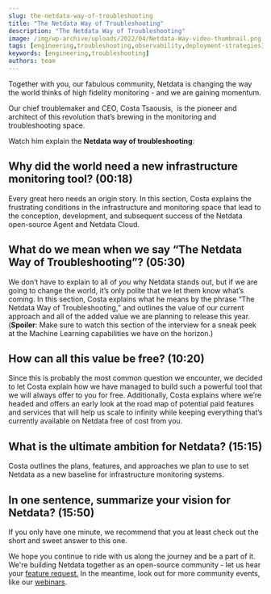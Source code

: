 ```yaml
---
slug: the-netdata-way-of-troubleshooting
title: "The Netdata Way of Troubleshooting"
description: "The Netdata Way of Troubleshooting"
image: /img/wp-archive/uploads/2022/04/Netdata-Way-video-thumbnail.png
tags: [engineering,troubleshooting,observability,deployment-strategies]
keywords: [engineering,troubleshooting]
authors: team
---
```


Together with you, our fabulous community, Netdata is changing the way the world thinks of high fidelity monitoring - and we are gaining momentum.

<!--truncate-->

Our chief troublemaker and CEO, Costa Tsaousis,  is the pioneer and architect of this revolution that’s brewing in the monitoring and troubleshooting space.

 Watch him explain the <strong>Netdata way of troubleshooting</strong>:

<ReactPlayer controls width='100%' url='https://www.youtube.com/embed/ExjwwrgXvPg'/>

## Why did the world need a new infrastructure monitoring tool? (00:18)

Every great hero needs an origin story. In this section, Costa explains the frustrating conditions in the infrastructure and monitoring space that lead to the conception, development, and subsequent success of the Netdata open-source Agent and Netdata Cloud.

## What do we mean when we say “The Netdata Way of Troubleshooting”? (05:30)

We don’t have to explain to all of <i>you</i> why Netdata stands out, but if we are going to change the world, it’s only polite that we let them know what’s coming. In this section, Costa explains what he means by the phrase “The Netdata Way of Troubleshooting,” and outlines the value of our current approach and all of the added value we are planning to release this year. (<b>Spoiler</b>: Make sure to watch this section of the interview for a sneak peek at the Machine Learning capabilities we have on the horizon.)

## How can all this value be free? (10:20)

Since this is probably the most common question we encounter, we decided to let Costa explain how we have managed to build such a powerful tool that we will always offer to you for free. Additionally, Costa explains where we’re headed and offers an early look at the road map of potential paid features and services that will help us scale to infinity while keeping everything that’s currently available on Netdata free of cost from you.

## What is the ultimate ambition for Netdata? (15:15)

Costa outlines the plans, features, and approaches we plan to use to set Netdata as a new baseline for infrastructure monitoring systems.

## In one sentence, summarize your vision for Netdata? (15:50)

If you only have one minute, we recommend that you at least check out the short and sweet answer to this one.

We hope you continue to ride with us along the journey and be a part of it. We're building Netdata together as an open-source community - let us hear your <a href="https://github.com/netdata/netdata/issues/new?assignees=&amp;labels=feature+request%2Cneeds+triage&amp;template=FEAT_REQUEST.yml&amp;title=%5BFeat%5D%3A+">feature request.</a> In the meantime, look out for more community events, like our <a href="https://www.youtube.com/watch?v=lBd0-TFJGAY">webinars</a>. 